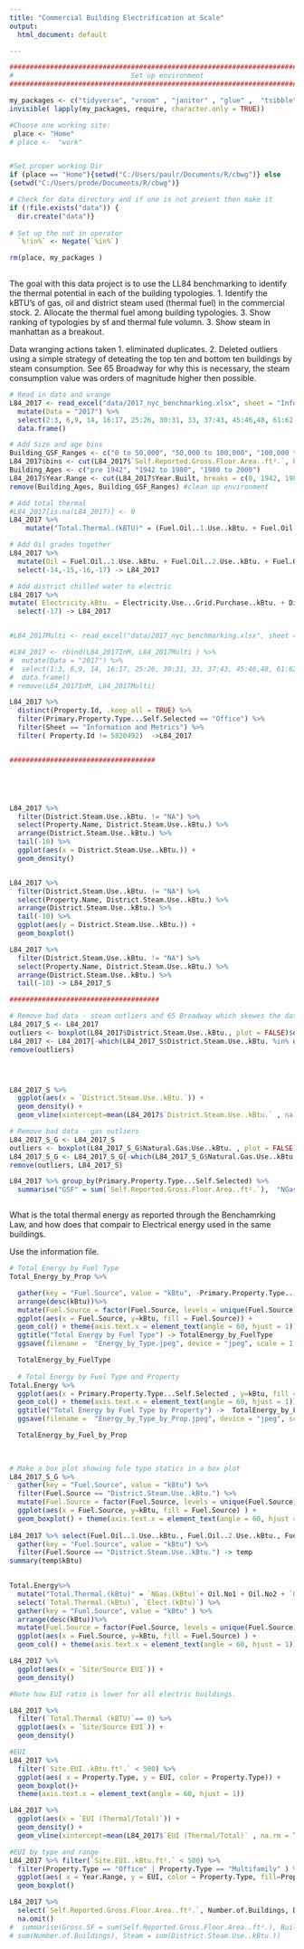 ```yaml
---
title: "Commercial Building Electrification at Scale"
output: 
  html_document: default 

---
```


```r

###############################################################################
#                             Set up environment                                #
###############################################################################

my_packages <- c("tidyverse", "vroom" , "janitor" , "glue" ,  "tsibble" , "tidytext","lubridate", "fable", "tsibbledata", "ggplot2", "forecast", "tseries", "rio", "zoo", "readxl", "tsibbledata", "knitr", "kablExtra", "formattable") 
invisible( lapply(my_packages, require, character.only = TRUE))

#Choose one working site:
 place <- "Home"
# place <-  "work"


#Set proper working Dir 
if (place == "Home"){setwd("C:/Users/paulr/Documents/R/cbwg")} else
{setwd("C:/Users/prode/Documents/R/cbwg")}

# Check for data directory and if one is not present then make it
if (!file.exists("data")) {
  dir.create("data")}
  
# Set up the not in operator 
  `%!in%` <- Negate(`%in%`)

rm(place, my_packages )
  
```

The goal with this data project is to use the LL84 benchmarking to
identify the thermal potential in each of the building typologies. 1.
Identify the kBTU's of gas, oil and district steam used (thermal fuel)
in the commercial stock. 2. Allocate the thermal fuel among building
typologies. 3. Show ranking of typologies by sf and thermal fule volumn.
3. Show steam in manhattan as a breakout.

Data wranging actions taken
1. eliminated duplicates.
2. Deleted outliers using a simple strategy of deteating the top ten and bottom ten buildings by steam consumption.  See 65 Broadway for why this is necessary, the steam consumption value was orders of magnitude higher then possible. 


```r

# Read in data and wrange
L84_2017 <- read_excel("data/2017_nyc_benchmarking.xlsx", sheet = "Information and Metrics", col_names = TRUE, na = "NA" )%>% mutate(Sheet = "Information and Metrics") %>%   
  mutate(Data = "2017") %>%
  select(2:3, 6,9, 14, 16:17, 25:26, 30:31, 33, 37:43, 45:46,48, 61:62 ) %>%
  data.frame()

# Add Size and age bins
Building_GSF_Ranges <- c("0 to 50,000", "50,000 to 100,000", "100,000 to 500,000", "500,000 to 1,000,000", "over 1,000,000")
L84_2017$bins <- cut(L84_2017$`Self.Reported.Gross.Floor.Area..ft².`, breaks = c(0,50000, 100000, 500000, 1000000, 9000000), dig.lab = 7 , ordered_result = TRUE, labels = Building_GSF_Ranges ) 
Building_Ages <- c("pre 1942", "1942 to 1980", "1980 to 2000")
L84_2017$Year.Range <- cut(L84_2017$Year.Built, breaks = c(0, 1942, 1980, 2021),dig.lab = 4, labels = Building_Ages)
remove(Building_Ages, Building_GSF_Ranges) #clean up environment

# Add total thermal 
#L84_2017[is.na(L84_2017)] <- 0 
L84_2017 %>% 
    mutate("Total.Thermal.(kBTU)" = (Fuel.Oil..1.Use..kBtu. + Fuel.Oil..2.Use..kBtu.+    Fuel.Oil..4.Use..kBtu. + Fuel.Oil..5...6.Use..kBtu.+  Diesel..2.Use..kBtu. + Propane.Use..kBtu. + District.Steam.Use..kBtu. + Natural.Gas.Use..kBtu.)) -> L84_2017

# Add Oil grades together
L84_2017 %>% 
  mutate(Oil = Fuel.Oil..1.Use..kBtu. + Fuel.Oil..2.Use..kBtu. + Fuel.Oil..4.Use..kBtu. + Fuel.Oil..5...6.Use..kBtu.) %>%
  select(-14,-15,-16,-17) -> L84_2017

# Add district chilled water to electric 
L84_2017 %>% 
mutate( Electricity.kBtu. = Electricity.Use...Grid.Purchase..kBtu. + District.Chilled.Water.Use..kBtu.) %>%
  select(-17) -> L84_2017


#L84_2017Multi <- read_excel("data/2017_nyc_benchmarking.xlsx", sheet = "Multi-BBL", col_names #= TRUE, na = "NA") %>% mutate(Sheet = "Multi-BBL")

#L84_2017 <- rbind(L84_2017InM, L84_2017Multi ) %>%   
#  mutate(Data = "2017") %>%
#  select(1:3, 6,9, 14, 16:17, 25:26, 30:31, 33, 37:43, 45:46,48, 61:62 ) %>%
#  data.frame() 
# remove(L84_2017InM, L84_2017Multi)

L84_2017 %>%
  distinct(Property.Id, .keep_all = TRUE) %>% 
  filter(Primary.Property.Type...Self.Selected == "Office") %>%
  filter(Sheet == "Information and Metrics") %>%
  filter( Property.Id != 5820492)  ->L84_2017


####################################





L84_2017 %>% 
  filter(District.Steam.Use..kBtu. != "NA") %>%
  select(Property.Name, District.Steam.Use..kBtu.) %>%
  arrange(District.Steam.Use..kBtu.) %>%  
  tail(-10) %>%
  ggplot(aes(x = District.Steam.Use..kBtu.)) +
  geom_density() 


L84_2017 %>% 
  filter(District.Steam.Use..kBtu. != "NA") %>%
  select(Property.Name, District.Steam.Use..kBtu.) %>%
  arrange(District.Steam.Use..kBtu.) %>%  
  tail(-10) %>% 
  ggplot(aes(y = District.Steam.Use..kBtu.)) +
  geom_boxplot()

L84_2017 %>% 
  filter(District.Steam.Use..kBtu. != "NA") %>%
  select(Property.Name, District.Steam.Use..kBtu.) %>%
  arrange(District.Steam.Use..kBtu.) %>%  
  tail(-10) -> L84_2017_S

#####################################

# Remove bad data - steam outliers and 65 Broadway which skewes the data even with outliers taken out 
L84_2017_S <- L84_2017
outliers <- boxplot(L84_2017$District.Steam.Use..kBtu., plot = FALSE)$out
L84_2017 <- L84_2017[-which(L84_2017_S$District.Steam.Use..kBtu. %in% outliers), ]
remove(outliers)




L84_2017_S %>% 
  ggplot(aes(x = `District.Steam.Use..kBtu.`)) + 
  geom_density() +
  geom_vline(xintercept=mean(L84_2017$`District.Steam.Use..kBtu.` , na.rm = TRUE) ,color="blue", linetype="dashed", size=1)

# Remove bad data - gas outliers  
L84_2017_S_G <- L84_2017_S
outliers <- boxplot(L84_2017_S_G$Natural.Gas.Use..kBtu. , plot = FALSE)$out
L84_2017_S_G <- L84_2017_S_G[-which(L84_2017_S_G$Natural.Gas.Use..kBtu. %in% outliers), ]
remove(outliers, L84_2017_S)

```


```r


L84_2017 %>% group_by(Primary.Property.Type...Self.Selected) %>%
  summarise("GSF" = sum(`Self.Reported.Gross.Floor.Area..ft².`),  "NGas.(kBtu)" = sum(Natural.Gas.Use..kBtu. , na.rm = TRUE ), "Oil" = sum(Oil , na.rm = TRUE), "Diesel.(kBtu)" = sum(Diesel..2.Use..kBtu., na.rm = TRUE), "Propane.(kBtu)" = sum(Propane.Use..kBtu., na.rm = TRUE), "Steam.(kBtu)" = sum(District.Steam.Use..kBtu., na.rm = TRUE), "Elect.(kBtu)" = sum(Electricity.Use...Grid.Purchase..kBtu., na.rm = TRUE))  -> Total_Energy_by_Prop



```

What is the total thermal energy as reported through the Benchamrking
Law, and how does that compair to Electrical energy used in the same
buildings.

Use the information file.

```r

# Total Energy by Fuel Type
Total_Energy_by_Prop %>%

  gather(key = "Fuel.Source", value = "kBtu", -Primary.Property.Type...Self.Selected, -GSF) %>%
  arrange(desc(kBtu))%>%
  mutate(Fuel.Source = factor(Fuel.Source, levels = unique(Fuel.Source))) %>%  
  ggplot(aes(x = Fuel.Source, y=kBtu, fill = Fuel.Source)) +
  geom_col() + theme(axis.text.x = element_text(angle = 60, hjust = 1)) +
  ggtitle("Total Energy by Fuel Type") -> TotalEnergy_by_FuelType
  ggsave(filename =  "Energy_by_Type.jpeg", device = "jpeg", scale = 1, width = 6, height = 4, bg = "grey")

  TotalEnergy_by_FuelType
  
  # Total Energy by Fuel Type and Property
Total.Energy %>%
  ggplot(aes(x = Primary.Property.Type...Self.Selected , y=kBtu, fill = Fuel.Source)) +
  geom_col() + theme(axis.text.x = element_text(angle = 60, hjust = 1)) +
  ggtitle("Total Energy by Fuel Type by Property") ->  TotalEnergy_by_Fuel_by_Prop
  ggsave(filename =  "Energy_by_Type_by_Prop.jpeg", device = "jpeg", scale = 1, width = 6, height = 4, bg = "grey")

  TotalEnergy_by_Fuel_by_Prop
  
  
```





```r

  
# Make a box plot showing fule type statics in a box plot
L84_2017_S_G %>%
  gather(key = "Fuel.Source", value = "kBtu") %>%
  filter(Fuel.Source == "District.Steam.Use..kBtu.") %>%
  mutate(Fuel.Source = factor(Fuel.Source, levels = unique(Fuel.Source))) %>% 
  ggplot(aes(x = Fuel.Source, y=kBtu, fill = Fuel.Source) ) +
  geom_boxplot() + theme(axis.text.x = element_text(angle = 60, hjust = 1))
  
L84_2017 %>% select(Fuel.Oil..1.Use..kBtu., Fuel.Oil..2.Use..kBtu., Fuel.Oil..4.Use..kBtu., Fuel.Oil..5...6.Use..kBtu., Diesel..2.Use..kBtu., Propane.Use..kBtu., District.Steam.Use..kBtu., Natural.Gas.Use..kBtu., Electricity.Use...Grid.Purchase..kBtu.) %>%
  gather(key = "Fuel.Source", value = "kBtu") %>%
  filter(Fuel.Source == "District.Steam.Use..kBtu.") -> temp
summary(temp$kBtu)

  
Total.Energy%>%
  mutate("Total.Thermal.(kBtu)" = `NGas.(kBtu)`+ Oil.No1 + Oil.No2 + `Oil,No4` + `Oil.No5&6`+ `Diesel.(kBtu)`+ `Propane.(kBtu)`+ `Steam.(kBtu)`) %>%
  select(`Total.Thermal.(kBtu)`, `Elect.(kBtu)`) %>%
  gather(key = "Fuel.Source", value = "kBtu" ) %>% 
  arrange(desc(kBtu))%>%
  mutate(Fuel.Source = factor(Fuel.Source, levels = unique(Fuel.Source))) %>% 
  ggplot(aes(x = Fuel.Source, y=kBtu, fill = Fuel.Source) ) +
  geom_col() + theme(axis.text.x = element_text(angle = 60, hjust = 1))

L84_2017 %>% 
  ggplot(aes(x = `Site/Source EUI`)) +
  geom_density()

#Note how EUI ratio is lower for all electric buildings. 

L84_2017 %>%
  filter(`Total.Thermal (kBTU)`== 0) %>%
  ggplot(aes(x = `Site/Source EUI`)) +
  geom_density()

```

```r
#EUI 
L84_2017 %>% 
  filter(`Site.EUI..kBtu.ft².` < 500) %>%
  ggplot(aes( x = Property.Type, y = EUI, color = Property.Type)) +
  geom_boxplot()+
  theme(axis.text.x = element_text(angle = 60, hjust = 1))

L84_2017 %>% 
  ggplot(aes(x = `EUI (Thermal/Total)`)) + 
  geom_density() +
  geom_vline(xintercept=mean(L84_2017$`EUI (Thermal/Total)` , na.rm = TRUE) ,color="blue", linetype="dashed", size=1)

#EUI by type and range
L84_2017 %>% filter(`Site.EUI..kBtu.ft².` < 500) %>%
  filter(Property.Type == "Office" | Property.Type == "Multifamily" ) %>%
  ggplot(aes( x = Year.Range, y = EUI, color = Property.Type, fill=Property.Type)) +
  geom_boxplot()

L84_2017 %>% 
  select(`Self.Reported.Gross.Floor.Area..ft².`, Number.of.Buildings, District.Steam.Use..kBtu.) %>%
  na.omit() 
#  summarise(Gross.SF = sum(Self.Reported.Gross.Floor.Area..ft².), Buildings = 
# sum(Number.of.Buildings), Steam = sum(District.Steam.Use..kBtu.))

```

